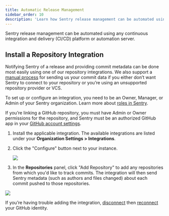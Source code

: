 ```yaml
---
title: Automatic Release Management
sidebar_order: 10
description: 'Learn how Sentry release management can be automated using any continuous integration and delivery (CI/CD) platform or automation server.'
---
```


Sentry release management can be automated using any continuous integration and delivery (CI/CD) platform or automation server.

## Install a Repository Integration

Notifying Sentry of a release and providing commit metadata can be done most easily using one of our repository integrations. We also support a [manual process](/product/releases/associate-commits/) for sending us your commit data if you either don’t want Sentry to connect to your repository or you’re using an unsupported repository provider or VCS.

<Alert level="warning" title="Required Permissions">

To set up or configure an integration, you need to be an Owner, Manager, or Admin of your Sentry organization. Learn more about [roles in Sentry](/product/accounts/membership/).

If you’re linking a GitHub repository, you must have Admin or Owner permissions for the repository, and Sentry must be an authorized GitHub app in your [GitHub account settings](https://github.com/settings/applications).

</Alert>

1. Install the applicable integration. The available integrations are listed under your **Organization Settings > Integrations**.

2. Click the "Configure" button next to your instance.

   ![](releases-repo-integrations.png)

3. In the **Repositories** panel, click "Add Repository" to add any repositories from which you'd like to track commits. The integration will then send Sentry metadata (such as authors and files changed) about each commit pushed to those repositories.

![](releases-repo-add.png)

  <Note>

If you’re having trouble adding the integration, [disconnect](https://sentry.io/account/settings/identities/) then [reconnect](https://sentry.io/account/settings/social/associate/github/) your GitHub identity.

  </Note>

<PageGrid />
